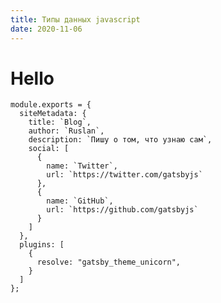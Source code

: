 ```yaml
---
title: Типы данных javascript
date: 2020-11-06
---
```


# Hello

```
module.exports = {
  siteMetadata: {
    title: `Blog`,
    author: `Ruslan`,
    description: `Пишу о том, что узнаю сам`,
    social: [
      {
        name: `Twitter`,
        url: `https://twitter.com/gatsbyjs`
      },
      {
        name: `GitHub`,
        url: `https://github.com/gatsbyjs`
      }
    ]
  },
  plugins: [
    {
      resolve: "gatsby_theme_unicorn",
    }
  ]
};
```
